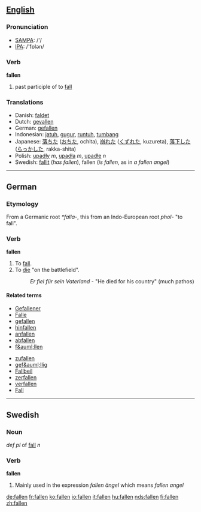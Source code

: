 ==[[English]]==
=== Pronunciation ===
*[[w:SAMPA|SAMPA]]: /'/
*[[w:IPA|IPA]]: /'fɒlən/

=== Verb ===

'''fallen'''

# past participle of to [[fall]]

=== Translations ===
* Danish: [[faldet]]
*Dutch: [[gevallen]]
*German: [[gefallen]]
*Indonesian: [[jatuh]], [[gugur]], [[runtuh]], [[tumbang]]
*Japanese: [[落ちた]] ([[おちた]], ochita), [[崩れた]] ([[くずれた]], kuzureta), [[落下]]した ([[らっか]]した, rakka-shita)
*Polish: [[upadły]] ''m'', [[upadła]] ''m'', [[upadłe]] ''n''
*Swedish: [[fallit]] (''has fallen''), fallen (''is fallen'', as in ''a fallen angel'')

----

==German==
===Etymology===
From a Germanic root ''*falla-'', this from an Indo-European root ''phol-'' "to fall".
===Verb===
'''fallen'''

#To [[fall]].
#To [[die]] "on the battlefield".
#:''Er fiel f&uuml;r sein Vaterland'' - "He died for his country" (much pathos)
====Related terms====
{{top}}
*[[Gefallener]]
*[[Falle]]
*[[gefallen]]
*[[hinfallen]]
*[[anfallen]]
*[[abfallen]]
*[[f&auml;llen]]
{{mid}}
*[[zufallen]]
*[[gef&auml;llig]]
*[[Fallbeil]]
*[[zerfallen]]
*[[verfallen]]
*[[Fall]]
{{bottom}}
----

==Swedish==
===Noun===
''def pl'' of [[fall]] ''n''

===Verb===
'''fallen''' 
# Mainly used in the expression ''fallen ängel'' which means ''fallen angel''

[[de:fallen]]
[[fr:fallen]]
[[ko:fallen]]
[[io:fallen]]
[[it:fallen]]
[[hu:fallen]]
[[nds:fallen]]
[[fi:fallen]]
[[zh:fallen]]